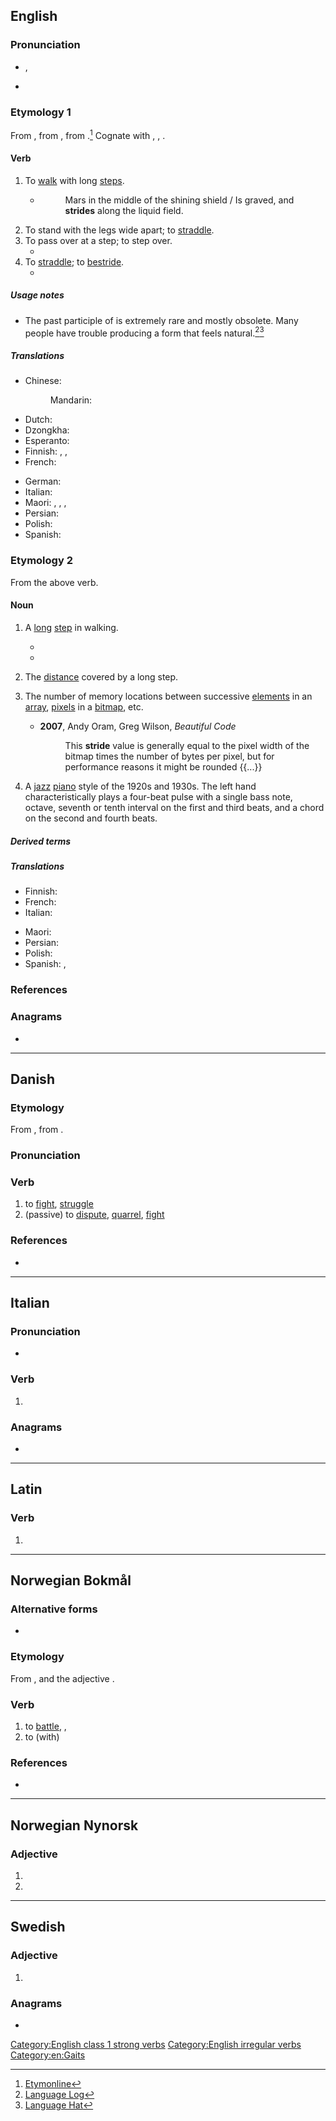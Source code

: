 {{also|stridé|Stride}}
==English==

===Pronunciation===
* {{enPR|strīd}}, {{IPA|en|/stɹaɪd/}}
* {{audio|en|en-us-stride.ogg|Audio (US)}}

===Etymology 1===
From {{inh|en|enm|striden}}, from {{inh|en|ang|strīdan|t=to get by force, pillage, rob; stride}}, from {{der|en|gem-pro|*strīdaną}}.<ref>[http://www.etymonline.com/index.php?search=stride&searchmode=none Etymonline]</ref> Cognate with {{cog|nds|striden||to fight, to stride}}, {{cog|nl|strijden||to fight}}, {{cog|de|streiten||to fight, to quarrel}}.

====Verb====
{{en-verb|strides|striding|strode|stridden|past_ptc2=strode|past_ptc3=strid}}

# {{lb|en|intransitive}} To [[walk]] with long [[step]]s.
#* {{rfdatek|en|Dryden}}
#*: Mars in the middle of the shining shield / Is graved, and '''strides''' along the liquid field.
# To stand with the legs wide apart; to [[straddle]].
# To pass over at a step; to step over.
#* {{RQ:Shakespeare Cymbeline|III|iii|passage=a debtor that not dares to '''stride''' a limit}}
# To [[straddle]]; to [[bestride]].
#*{{RQ:Shakespeare Coriolanus|I|ix|passage=I mean to '''stride''' your steed.}}

=====Usage notes=====
* The past participle of {{m|en||stride}} is extremely rare and mostly obsolete. Many people have trouble producing a form that feels natural.<ref>[http://languagelog.ldc.upenn.edu/nll?p=737 Language Log]</ref><ref>[http://www.languagehat.com/archives/003282.php Language Hat]</ref>

=====Translations=====
{{trans-top|to walk with long steps}}
* Chinese:
*: Mandarin: {{t+|cmn|跨|tr=kuà|sc=Hani}}
* Dutch: {{t+|nl|schrijden}}
* Dzongkha: {{t|dz|ཧབ}}
* Esperanto: {{t|eo|paŝi}}
* Finnish: {{qualifier|once, take one long step}} {{t+|fi|harpata}}, {{t+|fi|loikata}}, {{qualifier|continuously}} {{t+|fi|harppoa}}
* French: {{t+|fr|enjamber}}
{{trans-mid}}
* German: {{t+|de|schreiten}}
* Italian: {{t+|it|scavalcare}}
* Maori: {{t|mi|whārona}}, {{t|mi|tōihi}}, {{t|mi|whārona}}, {{t|mi|whetoko}}
* Persian: {{t|fa|شلنگیدن|tr=šelengidan|sc=fa-Arab}}
* Polish: {{t+|pl|kroczyć}}
* Spanish: {{t|es|dar zancadas}}
{{trans-bottom}}

===Etymology 2===
From the above verb.

====Noun====
{{en-noun|~}}

# {{lb|en|countable}} A [[long]] [[step]] in walking.
#* {{quote-book|en|year=1907|author=[[w:Harold Edward Bindloss|Harold Bindloss]]| title=The Dust of Conflict| chapter=7|url=http://openlibrary.org/works/OL4429277W| passage=Still, a dozen men with rifles, and cartridges to match, stayed behind when they filed through a white aldea lying silent amid the cane, and the Sin Verguenza swung into slightly quicker '''stride'''.}}
#* {{quote-journal|en|date=November 10, 2011| author=Jeremy Wilson| title=England Under 21 5 Iceland Under 21 0: match report| work=Telegraph| url=http://www.telegraph.co.uk/sport/football/teams/england/8882713/England-Under-21-5-Iceland-Under-21-0-match-report.html| passage=An utterly emphatic 5-0 victory was ultimately capped by two wonder strikes in the last two minutes from Aston Villa midfielder Gary Gardner. Before that, England had utterly dominated to take another purposeful '''stride''' towards the 2013 European Championship in Israel. They have already established a five-point buffer at the top of Group Eight.}}
# {{lb|en|countable}} The [[distance]] covered by a long step.
# {{lb|en|countable|computing}} The number of memory locations between successive [[element]]s in an [[array]], [[pixel]]s in a [[bitmap]], etc.
#* '''2007''', Andy Oram, Greg Wilson, ''Beautiful Code''
#*: This '''stride''' value is generally equal to the pixel width of the bitmap times the number of bytes per pixel, but for performance reasons it might be rounded {{...}}
# {{lb|en|uncountable|music genre}} A [[jazz]] [[piano]] style of the 1920s and 1930s. The left hand characteristically plays a four-beat pulse with a single bass note, octave, seventh or tenth interval on the first and third beats, and a chord on the second and fourth beats.

=====Derived terms=====
{{col3|en|astride|bestride|break stride|get into one's stride|strided|[[strides]] {{qualifier|Australian|plural only}}|take something in one’s stride|take something in stride}}

=====Translations=====
{{trans-top|long step}}
* Finnish: {{t|fi|harppaus}}
* French: {{t+|fr|enjambée|f}}
* Italian: {{t+|it|falcata|f}}
{{trans-mid}}
* Maori: {{t|mi|whāronatanga}}
* Persian: {{t+|fa|شلنگ|tr=šeleng|sc=fa-Arab}}
* Polish: {{t+|pl|krok|m}}
* Spanish: {{t+|es|zancada|f}}, {{t|es|[[paso]] [[largo]]|m}}
{{trans-bottom}}

===References===
<references />

===Anagrams===
* {{anagrams|en|a=deirst|direst|disert|dister|driest|drites|redist|ridest}}

[[Category:English class 1 strong verbs]]
[[Category:English irregular verbs]]
[[Category:en:Gaits]]

----

==Danish==

===Etymology===
From {{inh|da|non|stríða}}, from {{inh|da|gem-pro|*strīdaną}}.

===Pronunciation===
{{IPA|da|[ˈsd̥ʁiːðəs]}}

===Verb===
{{head|da|verb|imperative|strid|present|strider|past|stred|past participle|stridt|present participle|stridende|present passive|strides|past passive|stredes|past participle passive|stredes}}

# to [[fight]], [[struggle]]
# (passive) to [[dispute]], [[quarrel]], [[fight]]

===References===
* {{R:DDO}}

----

==Italian==

===Pronunciation===
* {{rhymes|it|ide}}

===Verb===
{{head|it|verb form}}

# {{inflection of|it|stridere||3|s|pres|indc}}

===Anagrams===
* {{l|it|destri}}

----

==Latin==

===Verb===
{{la-verb-form|strīde}}

# {{inflection of|la|strīdō||2|s|pres|actv|impr}}

----

==Norwegian Bokmål==

===Alternative forms===
* {{l|nb|stri}}

===Etymology===
From {{der|nb|non|stríða}}, and the adjective {{m|nb|stri}}.

===Verb===
{{head|nb|verb|imperative|strid|present tense|strider|passive|strides|simple past|stred|or|strei|or|stridde|past participle|stridd|present participle|stridende}}

# to [[battle]], {{l|en|fight}}, {{l|en|struggle}}
# to {{l|en|conflict}} (with)

===References===
* {{R:The Bokmål Dictionary}}

----

==Norwegian Nynorsk==

===Adjective===
{{head|nn|adjective form}}

# {{inflection of|nn|strid||def|s}}
# {{plural of|nn|strid}}

----

==Swedish==

===Adjective===
{{head|sv|adjective form}}

# {{sv-adj-form-abs-def-m|strid}}

===Anagrams===
* {{anagrams|sv|a=deirst|Estrid|tiders}}